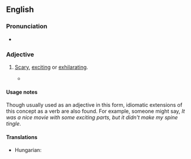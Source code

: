 {{also|spinetingling}}
==English==

===Pronunciation===
* {{audio|en|En-au-spine-tingling.ogg|Audio (AU)}}

===Adjective===
{{en-adj|head=[[spine]]-[[tingling]]}}

# {{lb|en|idiomatic}} [[scary|Scary]], [[exciting]] or [[exhilarating]].
#* {{quote-web|en|author=Stephan Shemilt|title=England win Cricket World Cup: Ben Stokes stars in dramatic finale against New Zealand|work=BBC Sport|url=https://www.bbc.co.uk/sport/cricket/48983890|location=London|date=14 July 2019|text=Inside the ground, they saw parachutists land on the {{w|Nursery Ground}} before the '''spine-tingling''' spectacle of the national anthems.}}

====Usage notes====
Though usually used as an adjective in this form, idiomatic extensions of this concept as a verb are also found. For example, someone might say, ''It was a nice movie with some exciting parts, but it didn't make my spine tingle''.

====Translations====
{{trans-top|scary, exciting or exhilarating}}
* Hungarian: {{t+|hu|hátborzongató}}
{{trans-mid}}
{{trans-bottom}}

{{c|en|Fear}}